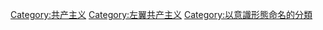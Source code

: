 [[Category:共产主义|Category:共产主义]]
[[Category:左翼共产主义|Category:左翼共产主义]]
[[Category:以意識形態命名的分類|Category:以意識形態命名的分類]]